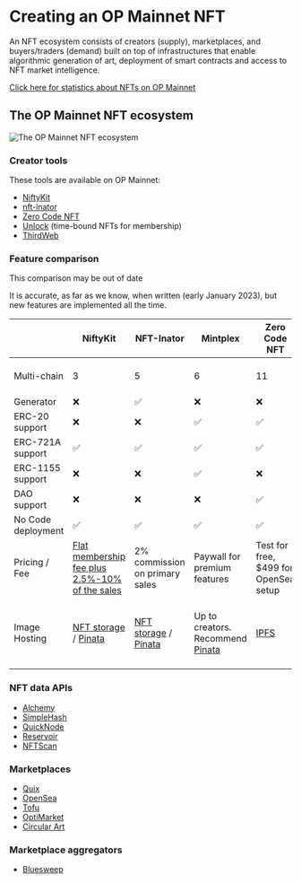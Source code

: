 
# Creating an OP Mainnet NFT

An NFT ecosystem consists of creators (supply), marketplaces, and buyers/traders (demand) built on top of infrastructures that enable algorithmic generation of art, deployment of smart contracts and access to NFT market intelligence.

[Click here for statistics about NFTs on OP Mainnet](https://dune.com/oplabspbc/optimism-nft-secondary-marketplaces)

## The OP Mainnet NFT ecosystem

![The OP Mainnet NFT ecosystem](/img/guides/dapp-developers/OP-NFT-Ecosystem.jpg)

### Creator tools

These tools are available on OP Mainnet:

-   [NiftyKit](https://niftykit.com/)
-   [nft-inator](https://nft-inator.com/)
-   [Zero Code NFT](https://www.zerocodenft.com/)
-   [Unlock](https://unlock-protocol.com/) (time-bound NFTs for membership)
-   [ThirdWeb](https://thirdweb.com/)

### Feature comparison

<Callout>
  This comparison may be out of date

  It is accurate, as far as we know, when written (early January 2023), but new features are implemented all the time.
</Callout>

|                   | NiftyKit | NFT-Inator | Mintplex | Zero Code NFT | ThirdWeb |
| ----------------- | --- | --- | --- | --- | --- |
| Multi-chain       | 3 | 5 | 6 | 11 | 7 (Flow coming soon) |
| Generator         | ❌ | ✅ | ❌ | ❌ | ❌ |
| ERC-20   support  | ❌ | ❌ | ✅ | ✅ | ✅ |
| ERC-721A support  | ✅ | ✅ | ✅ | ✅ | ✅ |
| ERC-1155 support  | ❌ | ❌ | ✅ | ❌ | ✅ |
| DAO support       | ❌ | ❌ | ❌ | ✅ | ✅ |
| No Code deployment| ✅ | ✅ | ✅ | ✅ | ❌ |
| Pricing / Fee     | [Flat membership fee plus 2.5%-10% of the sales](https://app.niftykit.com) | 2% commission on primary sales | Paywall for premium features | Test for free, $499 for OpenSea setup | Currently zero |
| Image Hosting | [NFT storage](https://nft.storage/) / [Pinata](https://www.pinata.cloud/) | [NFT storage](https://nft.storage/) / [Pinata](https://www.pinata.cloud/) | Up to creators. Recommend [Pinata](https://www.pinata.cloud/) | [IPFS](https://ipfs.tech/) | [IPFS](https://ipfs.tech/). [Arweave](https://www.arweave.org/) and [Filecoin](https://filecoin.io/) coming soon |

### NFT data APIs

-   [Alchemy](https://docs.alchemy.com/reference/nft-api-quickstart)
-   [SimpleHash](https://simplehash.com/)
-   [QuickNode](https://www.quicknode.com/nft-api)
-   [Reservoir](https://docs.reservoir.tools/reference/optimism)
-   [NFTScan](https://docs.nftscan.com/reference/evm/get-nfts-by-account)

### Marketplaces

-   [Quix](https://qx.app/)
-   [OpenSea](https://opensea.io/rankings?chain=optimism)
-   [Tofu](https://tofunft.com/optimism)
-   [OptiMarket](https://optimarket.io/)
-   [Circular Art](https://www.circularart.xyz/)

### Marketplace aggregators

-   [Bluesweep](https://www.bluesweep.xyz/)
